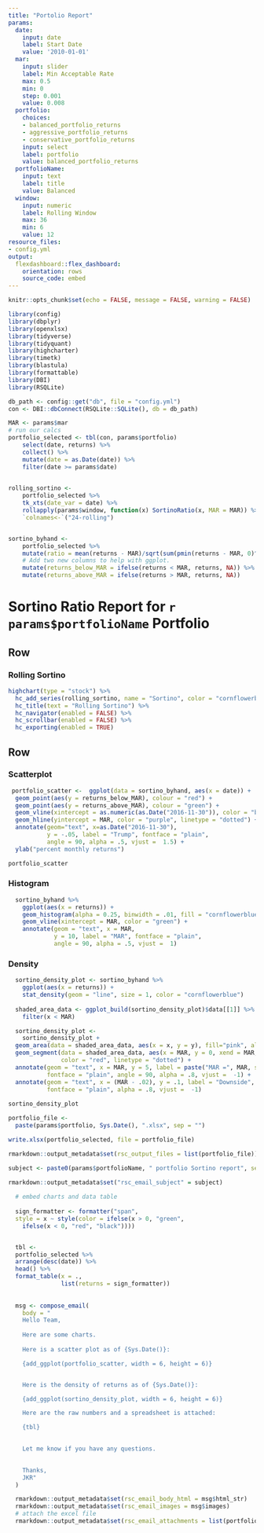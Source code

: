 ```yaml
---
title: "Portolio Report"
params:
  date:
    input: date
    label: Start Date
    value: '2010-01-01'
  mar:
    input: slider
    label: Min Acceptable Rate
    max: 0.5
    min: 0
    step: 0.001
    value: 0.008
  portfolio:
    choices:
    - balanced_portfolio_returns
    - aggressive_portfolio_returns
    - conservative_portfolio_returns
    input: select
    label: portfolio
    value: balanced_portfolio_returns
  portfolioName:
    input: text
    label: title
    value: Balanced
  window:
    input: numeric
    label: Rolling Window
    max: 36
    min: 6
    value: 12
resource_files:
- config.yml
output:
  flexdashboard::flex_dashboard:
    orientation: rows
    source_code: embed
---
```


```r
knitr::opts_chunk$set(echo = FALSE, message = FALSE, warning = FALSE)

library(config)
library(dbplyr)
library(openxlsx)
library(tidyverse)
library(tidyquant)
library(highcharter)
library(timetk)
library(blastula)
library(formattable)
library(DBI)
library(RSQLite)

db_path <- config::get("db", file = "config.yml")
con <- DBI::dbConnect(RSQLite::SQLite(), db = db_path)
```

```r
MAR <- params$mar
# run our calcs
portfolio_selected <- tbl(con, params$portfolio)
    select(date, returns) %>% 
    collect() %>% 
    mutate(date = as.Date(date)) %>% 
    filter(date >= params$date) 

  
rolling_sortino <-
    portfolio_selected %>% 
    tk_xts(date_var = date) %>% 
    rollapply(params$window, function(x) SortinoRatio(x, MAR = MAR)) %>% 
    `colnames<-`("24-rolling")


sortino_byhand <- 
    portfolio_selected %>% 
    mutate(ratio = mean(returns - MAR)/sqrt(sum(pmin(returns - MAR, 0)^2)/nrow(.))) %>% 
    # Add two new columns to help with ggplot.
    mutate(returns_below_MAR = ifelse(returns < MAR, returns, NA)) %>%
    mutate(returns_above_MAR = ifelse(returns > MAR, returns, NA))


```


Sortino Ratio Report for `r params$portfolioName` Portfolio
=================================

Row 
-----------------------------------------------------------------------

### Rolling Sortino

```r
highchart(type = "stock") %>%
  hc_add_series(rolling_sortino, name = "Sortino", color = "cornflowerblue") %>%
  hc_title(text = "Rolling Sortino") %>%
  hc_navigator(enabled = FALSE) %>% 
  hc_scrollbar(enabled = FALSE) %>% 
  hc_exporting(enabled = TRUE)
```


Row
-------------------------------------

### Scatterplot

```r

 portfolio_scatter <-  ggplot(data = sortino_byhand, aes(x = date)) +
  geom_point(aes(y = returns_below_MAR), colour = "red") +
  geom_point(aes(y = returns_above_MAR), colour = "green") + 
  geom_vline(xintercept = as.numeric(as.Date("2016-11-30")), color = "blue") +
  geom_hline(yintercept = MAR, color = "purple", linetype = "dotted") +
  annotate(geom="text", x=as.Date("2016-11-30"), 
           y = -.05, label = "Trump", fontface = "plain", 
           angle = 90, alpha = .5, vjust =  1.5) +
  ylab("percent monthly returns")

portfolio_scatter

```


### Histogram

```r

  sortino_byhand %>% 
    ggplot(aes(x = returns)) +
    geom_histogram(alpha = 0.25, binwidth = .01, fill = "cornflowerblue") +
    geom_vline(xintercept = MAR, color = "green") +
    annotate(geom = "text", x = MAR, 
             y = 10, label = "MAR", fontface = "plain", 
             angle = 90, alpha = .5, vjust =  1)


```

### Density

```r
  
  sortino_density_plot <- sortino_byhand %>% 
    ggplot(aes(x = returns)) +
    stat_density(geom = "line", size = 1, color = "cornflowerblue") 
  
  shaded_area_data <- ggplot_build(sortino_density_plot)$data[[1]] %>% 
    filter(x < MAR)

  sortino_density_plot <- 
    sortino_density_plot + 
  geom_area(data = shaded_area_data, aes(x = x, y = y), fill="pink", alpha = 0.5) +
  geom_segment(data = shaded_area_data, aes(x = MAR, y = 0, xend = MAR, yend = y), 
               color = "red", linetype = "dotted") +
  annotate(geom = "text", x = MAR, y = 5, label = paste("MAR =", MAR, sep = ""), 
           fontface = "plain", angle = 90, alpha = .8, vjust =  -1) +
  annotate(geom = "text", x = (MAR - .02), y = .1, label = "Downside", 
           fontface = "plain", alpha = .8, vjust =  -1)
           
sortino_density_plot
```

```r
portfolio_file <- 
  paste(params$portfolio, Sys.Date(), ".xlsx", sep = "")

write.xlsx(portfolio_selected, file = portfolio_file)

rmarkdown::output_metadata$set(rsc_output_files = list(portfolio_file))
```

```r
subject <- paste0(params$portfolioName, " portfolio Sortino report", sep = " ")

rmarkdown::output_metadata$set("rsc_email_subject" = subject)
  
  # embed charts and data table
  
  sign_formatter <- formatter("span", 
  style = x ~ style(color = ifelse(x > 0, "green", 
    ifelse(x < 0, "red", "black"))))


  tbl <- 
  portfolio_selected %>%
  arrange(desc(date)) %>% 
  head() %>% 
  format_table(x = .,
               list(returns = sign_formatter))
  
  
  msg <- compose_email(
    body = "
    Hello Team,
    
    Here are some charts.
  
    Here is a scatter plot as of {Sys.Date()}: 

    {add_ggplot(portfolio_scatter, width = 6, height = 6)}


    Here is the density of returns as of {Sys.Date()}: 

    {add_ggplot(sortino_density_plot, width = 6, height = 6)}

    Here are the raw numbers and a spreadsheet is attached:

    {tbl}
    

    Let me know if you have any questions.
    

    Thanks,
    JKR"
  )

  rmarkdown::output_metadata$set(rsc_email_body_html = msg$html_str)
  rmarkdown::output_metadata$set(rsc_email_images = msg$images)
  # attach the excel file
  rmarkdown::output_metadata$set(rsc_email_attachments = list(portfolio_file ))
```
